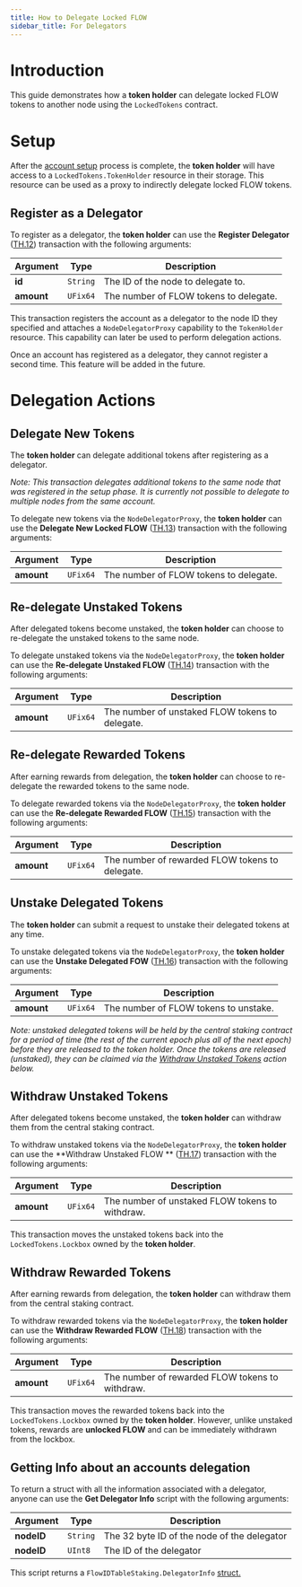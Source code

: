 ```yaml
---
title: How to Delegate Locked FLOW
sidebar_title: For Delegators
---
```


# Introduction

This guide demonstrates how a **token holder** can delegate locked FLOW tokens to 
another node using the `LockedTokens` contract.

# Setup

After the [account setup](../setup) process is complete, 
the **token holder** will have access to a `LockedTokens.TokenHolder` resource in their storage.
This resource can be used as a proxy to indirectly delegate locked FLOW tokens.

## Register as a Delegator

To register as a delegator, the **token holder** can use the **Register Delegator** ([TH.12](../transactions/#token-holder))
transaction with the following arguments:

| Argument   | Type     | Description |
|------------|----------|-------------|
| **id**     | `String` | The ID of the node to delegate to. |
| **amount** | `UFix64` | The number of FLOW tokens to delegate. |

This transaction registers the account as a delegator to the node ID they specified
and attaches a `NodeDelegatorProxy` capability to the `TokenHolder` resource. 
This capability can later be used to perform delegation actions.

Once an account has registered as a delegator, they cannot register a second time.
This feature will be added in the future.

# Delegation Actions

## Delegate New Tokens

The **token holder** can delegate additional tokens after registering as a delegator. 

_Note: This transaction delegates additional tokens to the same node that was registered in the setup phase.
It is currently not possible to delegate to multiple nodes from the same account._

To delegate new tokens via the `NodeDelegatorProxy`, 
the **token holder** can use the **Delegate New Locked FLOW** ([TH.13](../transactions/#token-holder)) 
transaction with the following arguments:

| Argument   | Type     | Description |
|------------|----------|-------------|
| **amount** | `UFix64` | The number of FLOW tokens to delegate. |

## Re-delegate Unstaked Tokens

After delegated tokens become unstaked, the **token holder** can choose to re-delegate the unstaked tokens to the same node.

To delegate unstaked tokens via the `NodeDelegatorProxy`, 
the **token holder** can use the **Re-delegate Unstaked FLOW** ([TH.14](../transactions/#token-holder))
transaction with the following arguments:

| Argument   | Type     | Description |
|------------|----------|-------------|
| **amount** | `UFix64` | The number of unstaked FLOW tokens to delegate. |

## Re-delegate Rewarded Tokens

After earning rewards from delegation, the **token holder** can choose to re-delegate the rewarded tokens to the same node.

To delegate rewarded tokens via the `NodeDelegatorProxy`, 
the **token holder** can use the **Re-delegate Rewarded FLOW** ([TH.15](../transactions/#token-holder))
transaction with the following arguments:

| Argument   | Type     | Description |
|------------|----------|-------------|
| **amount** | `UFix64` | The number of rewarded FLOW tokens to delegate. |

## Unstake Delegated Tokens

The **token holder** can submit a request to unstake their delegated tokens at any time.

To unstake delegated tokens via the `NodeDelegatorProxy`, 
the **token holder** can use the **Unstake Delegated FOW** ([TH.16](../transactions/#token-holder))
transaction with the following arguments:

| Argument   | Type     | Description |
|------------|----------|-------------|
| **amount** | `UFix64` | The number of FLOW tokens to unstake. |

_Note: unstaked delegated tokens will be held by the central staking contract for a period of time 
(the rest of the current epoch plus all of the next epoch) before they are 
released to the token holder. Once the tokens are released (unstaked), 
they can be claimed via the [Withdraw Unstaked Tokens](#withdraw-unstaked-tokens) action below._

## Withdraw Unstaked Tokens

After delegated tokens become unstaked, the **token holder** can withdraw them from the central staking contract.

To withdraw unstaked tokens via the `NodeDelegatorProxy`, 
the **token holder** can use the **Withdraw Unstaked FLOW ** ([TH.17](../transactions/#token-holder))
transaction with the following arguments:

| Argument   | Type     | Description |
|------------|----------|-------------|
| **amount** | `UFix64` | The number of unstaked FLOW tokens to withdraw. |

This transaction moves the unstaked tokens back into the `LockedTokens.Lockbox` owned by the **token holder**.

## Withdraw Rewarded Tokens

After earning rewards from delegation, the **token holder** can withdraw them from the central staking contract.

To withdraw rewarded tokens via the `NodeDelegatorProxy`, 
the **token holder** can use the **Withdraw Rewarded FLOW** ([TH.18](../transactions/#token-holder))
transaction with the following arguments:

| Argument   | Type     | Description |
|------------|----------|-------------|
| **amount** | `UFix64` | The number of rewarded FLOW tokens to withdraw. |

This transaction moves the rewarded tokens back into the `LockedTokens.Lockbox` owned by the **token holder**. 
However, unlike unstaked tokens, rewards are **unlocked FLOW** and can be immediately withdrawn from the lockbox.

## Getting Info about an accounts delegation

To return a struct with all the information associated with a delegator, anyone
can use the **Get Delegator Info** script with the following arguments:

| Argument   | Type     | Description |
|------------|----------|-------------|
| **nodeID** | `String` | The 32 byte ID of the node of the delegator |
| **nodeID** | `UInt8` | The ID of the delegator |

This script returns a `FlowIDTableStaking.DelegatorInfo` [struct.](https://github.com/onflow/flow-core-contracts/blob/master/contracts/FlowIDTableStaking.cdc#L348)
